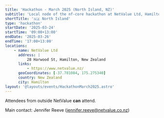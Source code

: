 ```yaml
---
title: 'Hackathon - March 2025 (North Island, NZ)'
subtitle: 'Local node of the nf-core hackathon at NetValue Ltd, Hamilton, New Zealand'
shortTitle: '🇳🇿 North Island'
type: 'hackathon'
startDate: '2025-03-24'
startTime: '09:00+13:00'
endDate: '2025-03-26'
endTime: '17:00+13:00'
locations:
    - name: NetValue Ltd
      address: |
          28 Harwood St, Hamilton, New Zealand
      links:
          - https://www.netvalue.nz/
      geoCoordinates: [-37.781084, 175.275340]
      country: New Zealand
      city: Hamilton
layout: '@layouts/events/HackathonMarch2025.astro'
---
```


Attendees from outside NetValue **can** attend.

Main contact: Jennifer Reeve ([jennifer.reeve@netvalue.co.nz](mailto:jennifer.reeve@netvalue.co.nz))
